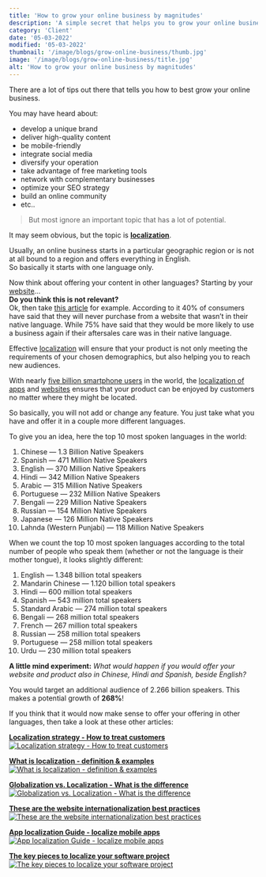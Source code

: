 ```yaml
---
title: 'How to grow your online business by magnitudes'
description: 'A simple secret that helps you to grow your online business.'
category: 'Client'
date: '05-03-2022'
modified: '05-03-2022'
thumbnail: '/image/blogs/grow-online-business/thumb.jpg'
image: '/image/blogs/grow-online-business/title.jpg'
alt: 'How to grow your online business by magnitudes'
---
```


There are a lot of tips out there that tells you how to best grow your online business.

You may have heard about:
- develop a unique brand
- deliver high-quality content
- be mobile-friendly
- integrate social media
- diversify your operation
- take advantage of free marketing tools
- network with complementary businesses
- optimize your SEO strategy
- build an online community
- etc..

>But most ignore an important topic that has a lot of potential.

It may seem obvious, but the topic is **[localization](https://locize.com/blog/localization/)**.

Usually, an online business starts in a particular geographic region or is not at all bound to a region and offers everything in English.
<br />
So basically it starts with one language only.

Now think about offering your content in other languages? Starting by your [website](https://locize.com/blog/website-internationalization-best-practices/)...
<br />
**Do you think this is not relevant?**
<br />
Ok, then take [this article](https://insights.csa-research.com/reportaction/305013126/Marketing) for example. According to it 40% of consumers have said that they will never purchase from a website that wasn’t in their native language. While 75% have said that they would be more likely to use a business again if their aftersales care was in their native language.

Effective [localization](https://locize.com/blog/localization/) will ensure that your product is not only meeting the requirements of your chosen demographics, but also helping you to reach new audiences.

With nearly [five billion smartphone users](https://www.statista.com/statistics/274774/forecast-of-mobile-phone-users-worldwide/) in the world, the [localization of apps](https://locize.com/blog/what-is-mobile-app-localization/) and [websites](https://locize.com/blog/website-internationalization-best-practices/) ensures that your product can be enjoyed by customers no matter where they might be located.

So basically, you will not add or change any feature. You just take what you have and offer it in a couple more different languages.

To give you an idea, here the top 10 most spoken languages in the world:
1. Chinese — 1.3 Billion Native Speakers
2. Spanish — 471 Million Native Speakers
3. English — 370 Million Native Speakers
4. Hindi — 342 Million Native Speakers
5. Arabic — 315 Million Native Speakers
6. Portuguese — 232 Million Native Speakers
7. Bengali — 229 Million Native Speakers
8. Russian — 154 Million Native Speakers
9. Japanese — 126 Million Native Speakers
10. Lahnda (Western Punjabi) — 118 Million Native Speakers


When we count the top 10 most spoken languages according to the total number of people who speak them (whether or not the language is their mother tongue), it looks slightly different:
1. English — 1.348 billion total speakers
2. Mandarin Chinese — 1.120 billion total speakers
3. Hindi — 600 million total speakers
4. Spanish — 543 million total speakers
5. Standard Arabic — 274 million total speakers
6. Bengali — 268 million total speakers
7. French — 267 million total speakers
8. Russian — 258 million total speakers
9. Portuguese — 258 million total speakers
10. Urdu — 230 million total speakers

**A little mind experiment:** *What would happen if you would offer your website and product also in Chinese, Hindi and Spanish, beside English?*

You would target an additional audience of 2.266 billion speakers.
This makes a potential growth of **268%**!


If you think that it would now make sense to offer your offering in other languages, then take a look at these other articles:

[**Localization strategy - How to treat customers**](https://locize.com/blog/localization-strategy/)
[![](https://locize.com/blog/localization-strategy/localization-strategy.webp "Localization strategy - How to treat customers")](https://locize.com/blog/localization-strategy/)

[**What is localization - definition & examples**](https://locize.com/blog/localization/)
[![](https://locize.com/blog/localization/localization.webp "What is localization - definition & examples")](https://locize.com/blog/localization/)

[**Globalization vs. Localization - What is the difference**](https://locize.com/blog/globalization-vs-localization/)
[![](https://locize.com/blog/globalization-vs-localization/globalization-vs-localization.webp "Globalization vs. Localization - What is the difference")](https://locize.com/blog/globalization-vs-localization/)

[**These are the website internationalization best practices**](https://locize.com/blog/website-internationalization-best-practices/)
[![](https://locize.com/blog/website-internationalization-best-practices/website-internationalization-best-practices.webp "These are the website internationalization best practices")](https://locize.com/blog/website-internationalization-best-practices/)

[**App localization Guide - localize mobile apps**](https://locize.com/blog/what-is-mobile-app-localization/)
[![](https://locize.com/blog/what-is-mobile-app-localization/what-is-mobile-app-localization.webp "App localization Guide - localize mobile apps")](https://locize.com/blog/what-is-mobile-app-localization/)

[**The key pieces to localize your software project**](../i18n-l10n-t9n-tms/)
[![](/image/blogs/i18n-l10n-t9n-tms/title.png "The key pieces to localize your software project")](../i18n-l10n-t9n-tms/)
